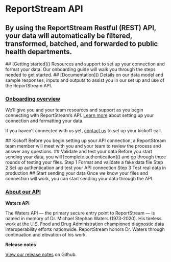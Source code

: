 
# ReportStream API
## By using the ReportStream Restful (REST) API, your data will automatically be filtered, transformed, batched, and forwarded to public health departments.

<CardGroup>
    <Card gridLayout={{col: "fill"}}>
        <CardHeader>
            ## [Getting started]()
        </CardHeader>
        <CardBody>
            Resources and support to set up your connection and format your data. Our onboarding guide will walk you through the steps needed to get started.
        </CardBody>
    </Card>
    <Card gridLayout={{col: "fill"}}>
        <CardHeader>
            ## [Documentation]()
        </CardHeader>
        <CardBody>
            Details on our data model and sample responses, inputs and outputs to assist you in our set up and use of the ReportStream API.
        </CardBody>
    </Card>
</CardGroup>

### [Onboarding overview](#onboarding-overview)
We’ll give you and your team resources and support as you begin connecting with ReportStream’s API. [Learn more]() about setting up your connection and formatting your data. 

If you haven’t connected with us yet, [contact us]() to set up your kickoff call. 

<ProcessList>
    <ProcessListItem>
        <ProcessListHeading type="div">
            ## Kickoff
        </ProcessListHeading>
        Before you begin setting up your API connection, a ReportStream team member will meet with you and your team to review the process and answer any questions. 
    </ProcessListItem>
    <ProcessListItem>
        <ProcessListHeading type="div">
            ## Validate and test your data
        </ProcessListHeading>
        Before you start sending your data, you will [complete authentication]() and go through three rounds of testing your files. 
        Step 1 Format and validate a fake data file
        Step 2 Set up authentication and test your API connection
        Step 3 Test real data in production
    </ProcessListItem>
    <ProcessListItem>
        <ProcessListHeading type="div">
            ## Start sending your data
        </ProcessListHeading>
    Once we know your files and connection will work, you can start sending your data through the API.
    </ProcessListItem>
</ProcessList>

### [About our API](#about-our-api)

**Waters API**

The Waters API — the primary secure entry point to ReportStream — is named in memory of Dr. Michael Stephan Waters (1973-2020). His tireless work at the U.S. Food and Drug Administration championed diagnostic data interoperability efforts nationwide. ReportStream honors Dr. Waters through continuation and elevation of his work.

**Release notes**

[View our release notes](https://github.com/CDCgov/prime-reportstream/releases) on Github.
